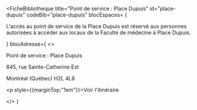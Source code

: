 
<FicheBibliotheque
  title="Point de service : Place Dupuis"
  id="place-dupuis"
  codeBib="place-dupuis"
  blocEspaces= {
    <Alert>
      <p>L'accès au point de service de la Place Dupuis est réservé aux personnes autorisées à accéder aux locaux de la Faculté de médecine à Place Dupuis.</p>
    </Alert>
  }
  blocAdresse={
    <>
      <p>Point de service : Place Dupuis</p>
      <p>845, rue Sainte-Catherine Est</p>
      <p>Montréal (Québec)  H2L 4L8</p>
      <p style={{marginTop:"1em"}}><Link to="https://www.google.com/maps?rlz=1C1GCEU_frCA1110CA1110&um=1&ie=UTF-8&fb=1&gl=ca&sa=X&geocode=KZ2mj4ayG8lMMeakBvJ3Oq0v&daddr=Place+Dupuis,+845+Rue+Sainte-Catherine+E,+Montr%C3%A9al,+QC+H2L+4L8" Icon={ArrowSquareOutIcon}>Voir l'itinéraire</Link></p>
    </>
  }
>
</FicheBibliotheque>